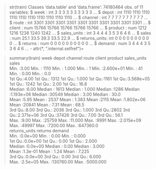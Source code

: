 > str(train)
Classes ‘data.table’ and 'data.frame':	74180464 obs. of  11 variables:
 $ week         : int  3 3 3 3 3 3 3 3 3 3 ...
 $ depot        : int  1110 1110 1110 1110 1110 1110 1110 1110 1110 1110 ...
 $ channel      : int  7 7 7 7 7 7 7 7 7 7 ...
 $ route        : int  3301 3301 3301 3301 3301 3301 3301 3301 3301 3301 ...
 $ client       : num  15766 15766 15766 15766 15766 ...
 $ product      : num  1212 1216 1238 1240 1242 ...
 $ sales_units  : int  3 4 4 4 3 5 3 6 4 6 ...
 $ sales        : num  25.1 33.5 39.3 33.5 22.9 ...
 $ returns_units: int  0 0 0 0 0 0 0 0 0 0 ...
 $ returns      : num  0 0 0 0 0 0 0 0 0 0 ...
 $ demand       : num  3 4 4 4 3 5 3 6 4 6 ...
 - attr(*, ".internal.selfref")=<externalptr> 
 
 > summary(train)
      week          depot          channel           route          client             product       sales_units          sales         
 Min.   :3.00   Min.   : 1110   Min.   : 1.000   Min.   :   1   Min.   :2.600e+01   Min.   :   41   Min.   :   0.00   Min.   :     0.0  
 1st Qu.:4.00   1st Qu.: 1312   1st Qu.: 1.000   1st Qu.:1161   1st Qu.:3.568e+05   1st Qu.: 1242   1st Qu.:   2.00   1st Qu.:    16.8  
 Median :6.00   Median : 1613   Median : 1.000   Median :1286   Median :1.193e+06   Median :30549   Median :   3.00   Median :    30.0  
 Mean   :5.95   Mean   : 2537   Mean   : 1.383   Mean   :2115   Mean   :1.802e+06   Mean   :20841   Mean   :   7.31   Mean   :    68.5  
 3rd Qu.:8.00   3rd Qu.: 2036   3rd Qu.: 1.000   3rd Qu.:2802   3rd Qu.:2.371e+06   3rd Qu.:37426   3rd Qu.:   7.00   3rd Qu.:    56.1  
 Max.   :9.00   Max.   :25759   Max.   :11.000   Max.   :9991   Max.   :2.015e+09   Max.   :49997   Max.   :7200.00   Max.   :647360.0  
 returns_units        returns              demand        
 Min.   :0.0e+00   Min.   :     0.00   Min.   :   0.000  
 1st Qu.:0.0e+00   1st Qu.:     0.00   1st Qu.:   2.000  
 Median :0.0e+00   Median :     0.00   Median :   3.000  
 Mean   :1.3e-01   Mean   :     1.24   Mean   :   7.225  
 3rd Qu.:0.0e+00   3rd Qu.:     0.00   3rd Qu.:   6.000  
 Max.   :2.5e+05   Max.   :130760.00   Max.   :5000.000  
> 